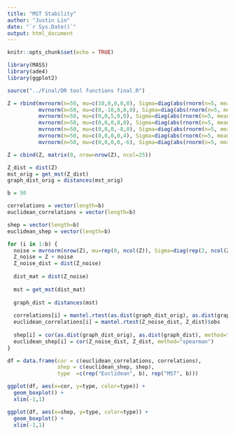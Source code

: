 ```yaml
---
title: "MST Stability"
author: "Justin Lin"
date: "`r Sys.Date()`"
output: html_document
---
```


```r
knitr::opts_chunk$set(echo = TRUE)

library(MASS)
library(ade4)
library(ggplot2)

source("../Final/DR tool functions final.R")
```

```r
Z = rbind(mvrnorm(n=50, mu=c(10,0,0,0,0), Sigma=diag(abs(rnorm(n=5, mean=0, sd=5)))),
          mvrnorm(n=50, mu=c(0,-10,0,0,0), Sigma=diag(abs(rnorm(n=5, mean=0, sd=5)))),
          mvrnorm(n=50, mu=c(0,0,5,0,0), Sigma=diag(abs(rnorm(n=5, mean=0, sd=5)))),
          mvrnorm(n=50, mu=c(0,0,0,8,0), Sigma=diag(abs(rnorm(n=5, mean=0, sd=5)))),
          mvrnorm(n=50, mu=c(0,0,0,-8,0), Sigma=diag(abs(rnorm(n=5, mean=0, sd=5)))),
          mvrnorm(n=50, mu=c(0,0,0,0,4), Sigma=diag(abs(rnorm(n=5, mean=0, sd=5)))),
          mvrnorm(n=50, mu=c(0,0,0,0,-6), Sigma=diag(abs(rnorm(n=5, mean=0, sd=5)))))

Z = cbind(Z, matrix(0, nrow=nrow(Z), ncol=25))

Z_dist = dist(Z)
mst_orig = get_mst(Z_dist)
graph_dist_orig = distances(mst_orig)
```

```r
b = 50

correlations = vector(length=b)
euclidean_correlations = vector(length=b)

shep = vector(length=b)
euclidean_shep = vector(length=b)

for (i in 1:b) {
  noise = mvrnorm(nrow(Z), mu=rep(0, ncol(Z)), Sigma=diag(rep(2, ncol(Z))))
  Z_noise = Z + noise
  Z_noise_dist = dist(Z_noise)
  
  dist_mat = dist(Z_noise)
  
  mst = get_mst(dist_mat)
  
  graph_dist = distances(mst)
  
  correlations[i] = mantel.rtest(as.dist(graph_dist_orig), as.dist(graph_dist))$obs
  euclidean_correlations[i] = mantel.rtest(Z_noise_dist, Z_dist)$obs
  
  shep[i] = cor(as.dist(graph_dist_orig), as.dist(graph_dist), method="spearman")
  euclidean_shep[i] = cor(Z_noise_dist, Z_dist, method="spearman")
}
```

```r
df = data.frame(cor = c(euclidean_correlations, correlations),
                shep = c(euclidean_shep, shep),
                type  =c(rep("Euclidean", b), rep("MST", b)))

ggplot(df, aes(x=cor, y=type, color=type)) +
  geom_boxplot() +
  xlim(-1,1)

ggplot(df, aes(x=shep, y=type, color=type)) +
  geom_boxplot() +
  xlim(-1,1)
```

